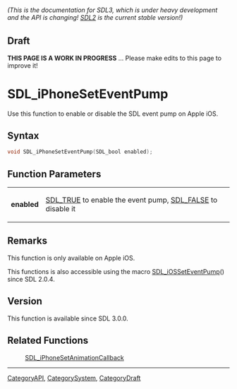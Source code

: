 ====== (This is the documentation for SDL3, which is under heavy development and the API is changing! [https://wiki.libsdl.org/ SDL2] is the current stable version!) ======

== Draft ==

'''THIS PAGE IS A WORK IN PROGRESS''' ... Please make edits to this page to improve it!



<!-- #*^*^*^*^*See https://wiki.libsdl.org/SGFunctions for details on editing this page*^*^*^*^* -->
= SDL_iPhoneSetEventPump =

Use this function to enable or disable the SDL event pump on Apple iOS.

== Syntax ==

<syntaxhighlight lang='c'>
void SDL_iPhoneSetEventPump(SDL_bool enabled);
</syntaxhighlight>

== Function Parameters ==

{|
|'''enabled'''
|[[SDL_TRUE]] to enable the event pump, [[SDL_FALSE]] to disable it
|}

== Remarks ==

This function is only available on Apple iOS.

This functions is also accessible using the macro [[SDL_iOSSetEventPump]]()
since SDL 2.0.4.

== Version ==

This function is available since SDL 3.0.0.

== Related Functions ==

:[[SDL_iPhoneSetAnimationCallback]]

----
[[CategoryAPI]], [[CategorySystem]], [[CategoryDraft]]


